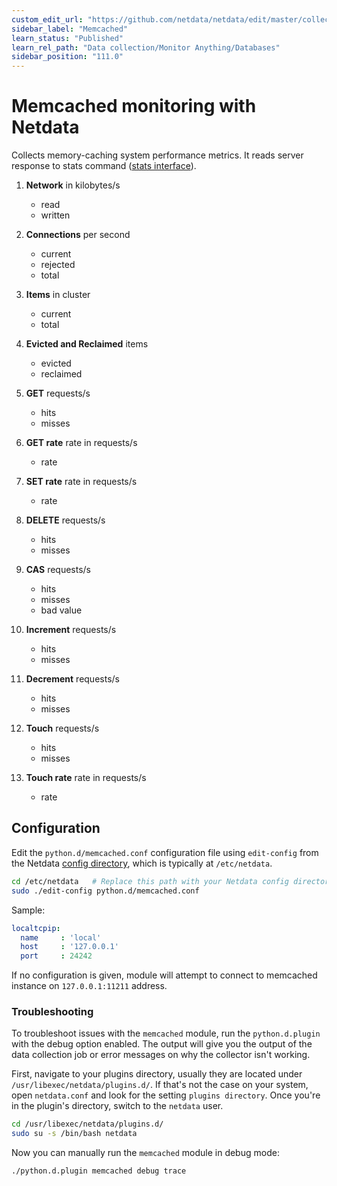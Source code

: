```yaml
---
custom_edit_url: "https://github.com/netdata/netdata/edit/master/collectors/python.d.plugin/memcached/README.md"
sidebar_label: "Memcached"
learn_status: "Published"
learn_rel_path: "Data collection/Monitor Anything/Databases"
sidebar_position: "111.0"
---
```



# Memcached monitoring with Netdata

Collects memory-caching system performance metrics. It reads server response to stats command ([stats interface](https://github.com/memcached/memcached/wiki/Commands#stats)).


1.  **Network** in kilobytes/s

    -   read
    -   written

2.  **Connections** per second

    -   current
    -   rejected
    -   total

3.  **Items** in cluster

    -   current
    -   total

4.  **Evicted and Reclaimed** items

    -   evicted
    -   reclaimed

5.  **GET** requests/s

    -   hits
    -   misses

6.  **GET rate** rate in requests/s

    -   rate

7.  **SET rate** rate in requests/s

    -   rate

8.  **DELETE** requests/s

    -   hits
    -   misses

9.  **CAS** requests/s

    -   hits
    -   misses
    -   bad value

10. **Increment** requests/s

    -   hits
    -   misses

11. **Decrement** requests/s

    -   hits
    -   misses

12. **Touch** requests/s

    -   hits
    -   misses

13. **Touch rate** rate in requests/s

    -   rate

## Configuration

Edit the `python.d/memcached.conf` configuration file using `edit-config` from the Netdata [config
directory](/docs/getting-started/manage-and-configure/configuration), which is typically at `/etc/netdata`.

```bash
cd /etc/netdata   # Replace this path with your Netdata config directory, if different
sudo ./edit-config python.d/memcached.conf
```

Sample:

```yaml
localtcpip:
  name     : 'local'
  host     : '127.0.0.1'
  port     : 24242
```

If no configuration is given, module will attempt to connect to memcached instance on `127.0.0.1:11211` address.




### Troubleshooting

To troubleshoot issues with the `memcached` module, run the `python.d.plugin` with the debug option enabled. The 
output will give you the output of the data collection job or error messages on why the collector isn't working.

First, navigate to your plugins directory, usually they are located under `/usr/libexec/netdata/plugins.d/`. If that's 
not the case on your system, open `netdata.conf` and look for the setting `plugins directory`. Once you're in the 
plugin's directory, switch to the `netdata` user.

```bash
cd /usr/libexec/netdata/plugins.d/
sudo su -s /bin/bash netdata
```

Now you can manually run the `memcached` module in debug mode:

```bash
./python.d.plugin memcached debug trace
```

